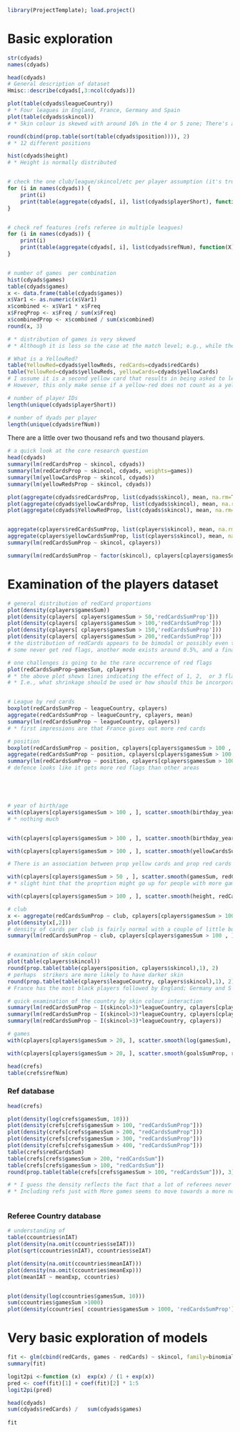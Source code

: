 ```r
library(ProjectTemplate); load.project()
```

# Basic exploration
```r
str(cdyads)
names(cdyads)

head(cdyads)
# General description of dataset
Hmisc::describe(cdyads[,3:ncol(cdyads)])

plot(table(cdyads$leagueCountry))
# * Four leagues in England, France, Germany and Spain
plot(table(cdyads$skincol))
# * Skin colour is skewed with around 16% in the 4 or 5 zone; There's a question about how to code this core predictor

round(cbind(prop.table(sort(table(cdyads$position)))), 2)
# * 12 different positions 

hist(cdyads$height)
# * Height is normally distributed


# check the one club/league/skincol/etc per player assumption (it's true)
for (i in names(cdyads)) {
    print(i)
    print(table(aggregate(cdyads[, i], list(cdyads$playerShort), function(X) length(unique(X)))[,2]))
}


# check ref features (refs referee in multiple leagues)
for (i in names(cdyads)) {
    print(i)
    print(table(aggregate(cdyads[, i], list(cdyads$refNum), function(X) length(unique(X)))[,2]))
}


# number of games  per combination
hist(cdyads$games)
table(cdyads$games)
x <- data.frame(table(cdyads$games))
x$Var1 <- as.numeric(x$Var1)
x$combined <- x$Var1 * x$Freq
x$FreqProp <- x$Freq / sum(x$Freq)
x$combinedProp <- x$combined / sum(x$combined)
round(x, 3)

# * distribution of games is very skewed
# * Although it is less so the case at the match level; e.g., while the interaction rows are based on a single match, games in general are involve player and refs who will eventually meet 2 or more times 82% of the time.

# What is a YellowRed?
table(YellowRed=cdyads$yellowReds, redCards=cdyads$redCards)
table(YellowRed=cdyads$yellowReds, yellowCards=cdyads$yellowCards)
# I assume it is a second yellow card that results in being asked to leave the ground
# However, this only make sense if a yellow-red does not count as a yellow or a red.
```




```r
# number of player IDs
length(unique(cdyads$playerShort))

# number of dyads per player
length(unique(cdyads$refNum))
```

There are a little over two thousand refs and two thousand players.


```r
# a quick look at the core research question
head(cdyads)
summary(lm(redCardsProp ~ skincol, cdyads))
summary(lm(redCardsProp ~ skincol, cdyads, weights=games))
summary(lm(yellowCardsProp ~ skincol, cdyads))
summary(lm(yellowRedsProp ~ skincol, cdyads))

plot(aggregate(cdyads$redCardsProp, list(cdyads$skincol), mean, na.rm=TRUE))
plot(aggregate(cdyads$yellowCardsProp, list(cdyads$skincol), mean, na.rm=TRUE))
plot(aggregate(cdyads$YellowRedProp, list(cdyads$skincol), mean, na.rm=TRUE))


aggregate(cplayers$redCardsSumProp, list(cplayers$skincol), mean, na.rm=TRUE)
aggregate(cplayers$yellowCardsSumProp, list(cplayers$skincol), mean, na.rm=TRUE)
summary(lm(redCardsSumProp ~ skincol, cplayers))

summary(lm(redCardsSumProp ~ factor(skincol), cplayers[cplayers$gamesSum > 100, ]))

```

# Examination of the players dataset
```r
# general distribution of redCard proportions
plot(density(cplayers$gamesSum))
plot(density(cplayers[ cplayers$gamesSum > 50,'redCardsSumProp']))
plot(density(cplayers[ cplayers$gamesSum > 100,'redCardsSumProp']))
plot(density(cplayers[ cplayers$gamesSum > 150,'redCardsSumProp']))
plot(density(cplayers[ cplayers$gamesSum > 200,'redCardsSumProp']))
# the distribution of redCards appears to be bimodal or possibly even trimodal
# some never get red flags, another mode exists around 0.5%, and a final small hump seems to be between 1.5 and 2%.

# one challenges is going to be the rare occurrence of red flags
plot(redCardsSumProp~gamesSum, cplayers)
# * the above plot shows lines indicating the effect of 1, 2,  or 3 flags over match counts
# * I.e., what shrinkage should be used or how should this be incorporated into the model


# League by red cards
boxplot(redCardsSumProp ~ leagueCountry, cplayers)
aggregate(redCardsSumProp ~ leagueCountry, cplayers, mean)
summary(lm(redCardsSumProp ~ leagueCountry, cplayers))
# * first impressions are that France gives out more red cards

# position
boxplot(redCardsSumProp ~ position, cplayers[cplayers$gamesSum > 100 , ])
aggregate(redCardsSumProp ~ position, cplayers[cplayers$gamesSum > 100 , ], mean)
summary(lm(redCardsSumProp ~ position, cplayers[cplayers$gamesSum > 100 , ]))
# defence looks like it gets more red flags than other areas





# year of birth/age
with(cplayers[cplayers$gamesSum > 100 , ], scatter.smooth(birthday_year, redCardsSumProp))
# * nothing much


with(cplayers[cplayers$gamesSum > 100 , ], scatter.smooth(birthday_year, redCardsSumProp))

with(cplayers[cplayers$gamesSum > 100 , ], scatter.smooth(yellowCardsSumProp, redCardsSumProp))

# There is an association between prop yellow cards and prop red cards

with(cplayers[cplayers$gamesSum > 50 , ], scatter.smooth(gamesSum, redCardsSumProp))
# * slight hint that the proprtion might go up for people with more games

with(cplayers[cplayers$gamesSum > 100 , ], scatter.smooth(height, redCardsSumProp))

# club
x <- aggregate(redCardsSumProp ~ club, cplayers[cplayers$gamesSum > 100 , ], mean)
plot(density(x[,2]))
# density of cards per club is fairly normal with a couple of little bumps like the player distributions
summary(lm(redCardsSumProp ~ club, cplayers[cplayers$gamesSum > 100 , ]))


# examination of skin colour
plot(table(cplayers$skincol))
round(prop.table(table(cplayers$position, cplayers$skincol),1), 2)
# perhaps  strikers are more likely to have darker skin
round(prop.table(table(cplayers$leagueCountry, cplayers$skincol),1), 2)
# France has the most black players followed by England; Germany and S

# quick examination of the country by skin colour interaction
summary(lm(redCardsSumProp ~ I(skincol>3)*leagueCountry, cplayers[cplayers$gamesSum > 100, ]))
summary(lm(redCardsSumProp ~ I(skincol>3)*leagueCountry, cplayers[cplayers$gamesSum > 50, ]))
summary(lm(redCardsSumProp ~ I(skincol>3)*leagueCountry, cplayers))

# games
with(cplayers[cplayers$gamesSum > 20, ], scatter.smooth(log(gamesSum), redCardsSumProp))

with(cplayers[cplayers$gamesSum > 20, ], scatter.smooth(goalsSumProp, redCardsSumProp))

head(crefs)
table(crefs$refNum)
```


### Ref database
```r
head(crefs)

plot(density(log(crefs$gamesSum, 10)))
plot(density(crefs[crefs$gamesSum > 100, "redCardsSumProp"]))
plot(density(crefs[crefs$gamesSum > 200, "redCardsSumProp"]))
plot(density(crefs[crefs$gamesSum > 300, "redCardsSumProp"]))
plot(density(crefs[crefs$gamesSum > 400, "redCardsSumProp"]))
table(crefs$redCardsSum)
table(crefs[crefs$gamesSum > 200, "redCardsSum"])
table(crefs[crefs$gamesSum > 100, "redCardsSum"])
round(prop.table(table(crefs[crefs$gamesSum > 100, "redCardsSum"])), 3)

# * I guess the density reflects the fact that a lot of referees never give out a red card in their career
# * Including refs just with More games seems to move towards a more normal distribution



```

### Referee Country database
```r
# understanding of 
table(ccountries$nIAT)
plot(density(na.omit(ccountries$seIAT)))
plot(sqrt(ccountries$nIAT), ccountries$seIAT)

plot(density(na.omit(ccountries$meanIAT)))
plot(density(na.omit(ccountries$meanExp)))
plot(meanIAT ~ meanExp, ccountries)


plot(density(log(ccountries$gamesSum, 10)))
sum(ccountries$gamesSum >1000)
plot(density(ccountries[ ccountries$gamesSum > 1000, 'redCardsSumProp']))
```


# Very basic exploration of models
```r
fit <- glm(cbind(redCards, games - redCards) ~ skincol, family=binomial, data=cdyads)
summary(fit)

logit2pi <-function (x)  exp(x) / (1 + exp(x))
pred <- coef(fit)[1] + coef(fit)[2] * 1:5
logit2pi(pred)

head(cdyads)
sum(cdyads$redCards) /   sum(cdyads$games)
           
fit


```




